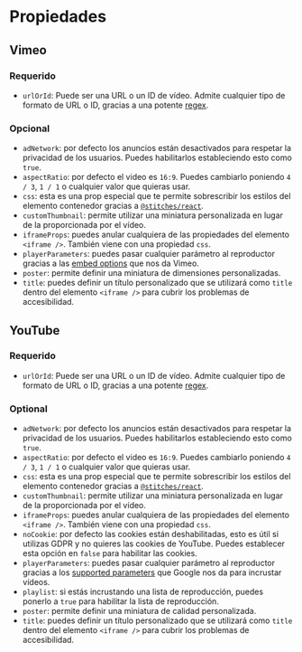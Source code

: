 # Propiedades

## Vimeo

### Requerido

- `urlOrId`: Puede ser una URL o un ID de vídeo. Admite cualquier tipo de formato de URL o ID, gracias a una potente [regex](https://github.com/danestves/lite-embed/blob/canary/packages/utils/src/get-vimeo-id.ts).

### Opcional

- `adNetwork`: por defecto los anuncios están desactivados para respetar la privacidad de los usuarios. Puedes habilitarlos estableciendo esto como `true`.
- `aspectRatio`: por defecto el video es `16:9`. Puedes cambiarlo poniendo `4 / 3`, `1 / 1` o cualquier valor que quieras usar.
- `css`: esta es una prop especial que te permite sobrescribir los estilos del elemento contenedor gracias a [`@stitches/react`](https://stitches.dev/).
- `customThumbnail`: permite utilizar una miniatura personalizada en lugar de la proporcionada por el vídeo.
- `iframeProps`: puedes anular cualquiera de las propiedades del elemento `<iframe />`. También viene con una propiedad `css`.
- `playerParameters`: puedes pasar cualquier parámetro al reproductor gracias a las [embed options](https://developer.vimeo.com/player/sdk/embed) que nos da Vimeo.
- `poster`: permite definir una miniatura de dimensiones personalizadas.
- `title`: puedes definir un título personalizado que se utilizará como `title` dentro del elemento `<iframe />` para cubrir los problemas de accesibilidad.

## YouTube

### Requerido

- `urlOrId`: Puede ser una URL o un ID de vídeo. Admite cualquier tipo de formato de URL o ID, gracias a una potente [regex](https://github.com/danestves/lite-embed/blob/canary/packages/utils/src/get-youtube-id.ts).

### Optional

- `adNetwork`: por defecto los anuncios están desactivados para respetar la privacidad de los usuarios. Puedes habilitarlos estableciendo esto como `true`.
- `aspectRatio`: por defecto el video es `16:9`. Puedes cambiarlo poniendo `4 / 3`, `1 / 1` o cualquier valor que quieras usar.
- `css`: esta es una prop especial que te permite sobrescribir los estilos del elemento contenedor gracias a [`@stitches/react`](https://stitches.dev/).
- `customThumbnail`: permite utilizar una miniatura personalizada en lugar de la proporcionada por el vídeo.
- `iframeProps`: puedes anular cualquiera de las propiedades del elemento `<iframe />`. También viene con una propiedad `css`.
- `noCookie`: por defecto las cookies están deshabilitadas, esto es útil si utilizas GDPR y no quieres las cookies de YouTube. Puedes establecer esta opción en `false` para habilitar las cookies.
- `playerParameters`: puedes pasar cualquier parámetro al reproductor gracias a los [supported parameters](https://developers.google.com/youtube/player_parameters#Parameters) que Google nos da para incrustar vídeos.
- `playlist`: si estás incrustando una lista de reproducción, puedes ponerlo a `true` para habilitar la lista de reproducción.
- `poster`: permite definir una miniatura de calidad personalizada.
- `title`: puedes definir un título personalizado que se utilizará como `title` dentro del elemento `<iframe />` para cubrir los problemas de accesibilidad.
